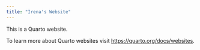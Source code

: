 ```yaml
---
title: "Irena's Website"
---
```


This is a Quarto website.

To learn more about Quarto websites visit <https://quarto.org/docs/websites>.
